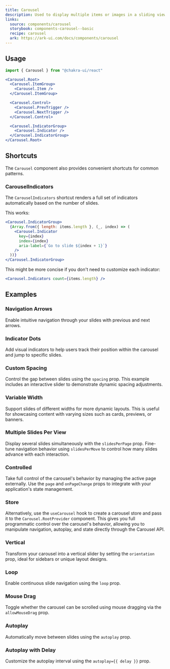 ```yaml
---
title: Carousel
description: Used to display multiple items or images in a sliding view.
links:
  source: components/carousel
  storybook: components-carousel--basic
  recipe: carousel
  ark: https://ark-ui.com/docs/components/carousel
---
```


<ExampleTabs name="carousel-basic" />

## Usage

```jsx
import { Carousel } from "@chakra-ui/react"
```

```jsx
<Carousel.Root>
  <Carousel.ItemGroup>
    <Carousel.Item />
  </Carousel.ItemGroup>

  <Carousel.Control>
    <Carousel.PrevTrigger />
    <Carousel.NextTrigger />
  </Carousel.Control>

  <Carousel.IndicatorGroup>
    <Carousel.Indicator />
  </Carousel.IndicatorGroup>
</Carousel.Root>
```

## Shortcuts

The `Carousel` component also provides convenient shortcuts for common patterns.

### CarouselIndicators

The `CarouselIndicators` shortcut renders a full set of indicators automatically
based on the number of slides.

This works:

```jsx
<Carousel.IndicatorGroup>
  {Array.from({ length: items.length }, (_, index) => (
    <Carousel.Indicator
      key={index}
      index={index}
      aria-label={`Go to slide ${index + 1}`}
    />
  ))}
</Carousel.IndicatorGroup>
```

This might be more concise if you don't need to customize each indicator:

```jsx
<Carousel.Indicators count={items.length} />
```

## Examples

### Navigation Arrows

Enable intuitive navigation through your slides with previous and next arrows.

<ExampleTabs name="carousel-with-arrows" />

### Indicator Dots

Add visual indicators to help users track their position within the carousel and
jump to specific slides.

<ExampleTabs name="carousel-with-indicators" />

### Custom Spacing

Control the gap between slides using the `spacing` prop. This example includes
an interactive slider to demonstrate dynamic spacing adjustments.

<ExampleTabs name="carousel-spacing" />

### Variable Width

Support slides of different widths for more dynamic layouts. This is useful for
showcasing content with varying sizes such as cards, previews, or banners.

<ExampleTabs name="carousel-with-variable-width" />

### Multiple Slides Per View

Display several slides simultaneously with the `slidesPerPage` prop. Fine-tune
navigation behavior using `slidesPerMove` to control how many slides advance
with each interaction.

<ExampleTabs name="carousel-slides-per-page" />

### Controlled

Take full control of the carousel's behavior by managing the active page
externally. Use the `page` and `onPageChange` props to integrate with your
application's state management.

<ExampleTabs name="carousel-controlled" />

### Store

Alternatively, use the `useCarousel` hook to create a carousel store and pass it
to the `Carousel.RootProvider` component. This gives you full programmatic
control over the carousel's behavior, allowing you to manipulate navigation,
autoplay, and state directly through the Carousel API.

<ExampleTabs name="carousel-with-store" />

### Vertical

Transform your carousel into a vertical slider by setting the `orientation`
prop, ideal for sidebars or unique layout designs.

<ExampleTabs name="carousel-with-orientation" />

### Loop

Enable continuous slide navigation using the `loop` prop.

<ExampleTabs name="carousel-with-loop" />

### Mouse Drag

Toggle whether the carousel can be scrolled using mouse dragging via the
`allowMouseDrag` prop.

<ExampleTabs name="carousel-with-mouse-drag" />

### Autoplay

Automatically move between slides using the `autoplay` prop.

<ExampleTabs name="carousel-with-autoplay" />

### Autoplay with Delay

Customize the autoplay interval using the `autoplay={{ delay }}` prop.

<ExampleTabs name="carousel-with-autoplay-delay" />
